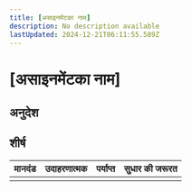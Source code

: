 ```yaml
---
title: [असाइनमेंटका नाम]
description: No description available
lastUpdated: 2024-12-21T06:11:55.589Z
---
```


# [असाइनमेंटका नाम]

## अनुदेश

## शीर्ष

| मानदंड | उदाहरणात्मक | पर्याप्त | सुधार की जरूरत |
| ------ | ----------- | -------- | -------------- |
|        |             |          |                |

